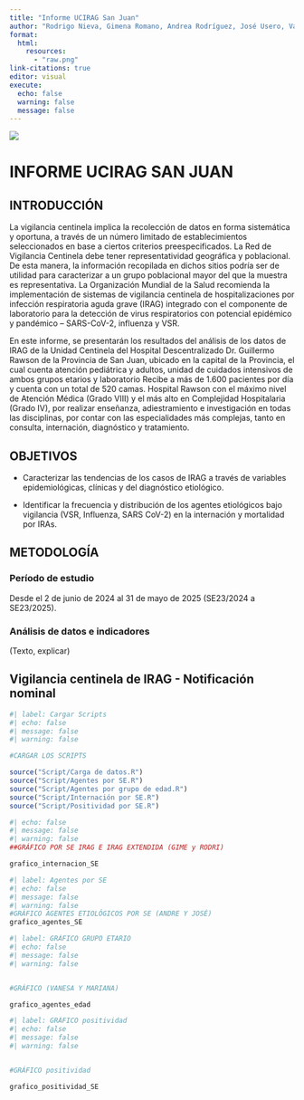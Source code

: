 ```yaml
---
title: "Informe UCIRAG San Juan"
author: "Rodrigo Nieva, Gimena Romano, Andrea Rodríguez, José Usero, Vanesa Ríos Morínigo, Mariana Sejas"
format:
  html:
    resources:
      - "raw.png"
link-citations: true
editor: visual
execute:
  echo: false
  warning: false
  message: false
---
```


![](Archivos/Epidemiología.jpg)

# INFORME UCIRAG SAN JUAN

## INTRODUCCIÓN

La vigilancia centinela implica la recolección de datos en forma sistemática y oportuna, a través de un número limitado de establecimientos seleccionados en base a ciertos criterios preespecificados. La Red de Vigilancia Centinela debe tener representatividad geográfica y poblacional. De esta manera, la información recopilada en dichos sitios podría ser de utilidad para caracterizar a un grupo poblacional mayor del que la muestra es representativa. La Organización Mundial de la Salud recomienda la implementación de sistemas de vigilancia centinela de hospitalizaciones por infección respiratoria aguda grave (IRAG) integrado con el componente de laboratorio para la detección de virus respiratorios con potencial epidémico y pandémico – SARS-CoV-2, influenza y VSR.

En este informe, se presentarán los resultados del análisis de los datos de IRAG de la Unidad Centinela del Hospital Descentralizado Dr. Guillermo Rawson de la Provincia de San Juan, ubicado en la capital de la Provincia, el cual cuenta atención pediátrica y adultos, unidad de cuidados intensivos de ambos grupos etarios y laboratorio Recibe a más de 1.600 pacientes por día y cuenta con un total de 520 camas. Hospital Rawson con el máximo nivel de Atención Médica (Grado VIII) y el más alto en Complejidad Hospitalaria (Grado IV), por realizar enseñanza, adiestramiento e investigación en todas las disciplinas, por contar con las especialidades más complejas, tanto en consulta, internación, diagnóstico y tratamiento.

## OBJETIVOS

-   Caracterizar las tendencias de los casos de IRAG a través de variables epidemiológicas, clínicas y del diagnóstico etiológico.

-   Identificar la frecuencia y distribución de los agentes etiológicos bajo vigilancia (VSR, Influenza, SARS CoV-2) en la internación y mortalidad por IRAs.

## METODOLOGÍA

### **Período de estudio**

Desde el 2 de junio de 2024 al 31 de mayo de 2025 (SE23/2024 a SE23/2025).

### **Análisis de datos e indicadores**

(Texto, explicar)

## **Vigilancia centinela de IRAG - Notificación nominal**

```r
#| label: Cargar Scripts
#| echo: false
#| message: false
#| warning: false

#CARGAR LOS SCRIPTS

source("Script/Carga de datos.R")
source("Script/Agentes por SE.R")
source("Script/Agentes por grupo de edad.R")
source("Script/Internación por SE.R")
source("Script/Positividad por SE.R")

```

```r
#| echo: false
#| message: false
#| warning: false
##GRÁFICO POR SE IRAG E IRAG EXTENDIDA (GIME y RODRI)

grafico_internacion_SE

```

```r
#| label: Agentes por SE
#| echo: false
#| message: false
#| warning: false
#GRÁFICO AGENTES ETIOLÓGICOS POR SE (ANDRE Y JOSÉ)
grafico_agentes_SE
```

```r
#| label: GRÁFICO GRUPO ETARIO
#| echo: false
#| message: false
#| warning: false


#GRÁFICO (VANESA Y MARIANA)

grafico_agentes_edad
```

```r
#| label: GRÁFICO positividad
#| echo: false
#| message: false
#| warning: false


#GRÁFICO positividad

grafico_positividad_SE
```
